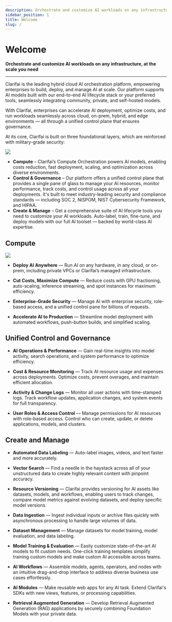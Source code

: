 ```yaml
---
description: Orchestrate and customize AI workloads on any infrastructure, at the scale you need
sidebar_position: 1
title: Welcome
slug: /
---
```


<Head>  
  <meta name="google-site-verification" content="KOB12UhhFU3dC5xrifk5b20EeiCVWjmElZfZynpITtg" />
</Head>

# Welcome

**Orchestrate and customize AI workloads on any infrastructure, at the scale you need**
<hr />

Clarifai is the leading hybrid cloud AI orchestration platform, empowering enterprises to build, deploy, and manage AI at scale. Our platform supports AI models built with our end-to-end AI lifecycle stack or your preferred tools, seamlessly integrating community, private, and self-hosted models.

With Clarifai, enterprises can accelerate AI deployment, optimize costs, and run workloads seamlessly across cloud, on-prem, hybrid, and edge environments — all through a unified control plane that ensures governance.

At its core, Clarifai is built on three foundational layers, which are reinforced with military-grade security:

![](/img/new-docs/homepage1.png)

-	**Compute** – Clarifai’s Compute Orchestration powers AI models, enabling costs reduction, fast deployment, scaling, and optimization across diverse environments.
- **Control & Governance** – Our platform offers a unified control plane that provides a single pane of glass to manage your AI resources, monitor performance, track costs, and control usage across all your deployments. It's built to meet industry-leading security and compliance standards — including SOC 2, NISPOM, NIST Cybersecurity Framework, and HIPAA.
- **Create & Manage** – Get a comprehensive suite of AI lifecycle tools you need to customize your AI workloads. Auto-label, train, fine-tune, and deploy models with our full AI toolset — backed by world-class AI expertise.

## Compute

![](/img/new-docs/homepage2.png)

- **Deploy AI Anywhere** — Run AI on any hardware, in any cloud, or on-prem, including private VPCs or Clarifai’s managed infrastructure.

- **Cut Costs, Maximize Compute** — Reduce costs with GPU fractioning, auto-scaling, inference streaming, and spot instances for maximum efficiency.

- **Enterprise-Grade Security** — Manage AI with enterprise security, role-based access, and a unified control pane for billions of requests.

- **Accelerate AI to Production** — Streamline model deployment with automated workflows, push-button builds, and simplified scaling.

## Unified Control and Governance

- **AI Operations & Performance** — Gain real-time insights into model activity, search operations, and system performance to optimize efficiency.

- **Cost & Resource Monitoring** — Track AI resource usage and expenses across deployments. Optimize costs, prevent overages, and maintain efficient allocation.

- **Activity & Change Logs** — Monitor all user actions with time-stamped logs. Track workflow updates, application changes, and system events for full transparency.

- **User Roles & Access Control** — Manage permissions for AI resources with role-based access. Control who can create, update, or delete applications, models, and clusters.

## Create and Manage

- **Automated Data Labeling** — Auto-label images, videos, and text faster and more accurately. 

- **Vector Search** — Find a needle in the haystack across all of your unstructured data to create highly relevant content with pinpoint accuracy.

- **Resource Versioning** — Clarifai provides versioning for AI assets like datasets, models, and workflows, enabling users to track changes, compare model metrics against evolving datasets, and deploy specific model versions.

- **Data Ingestion** — Ingest individual inputs or archive files quickly with asynchronous processing to handle large volumes of data.

- **Dataset Management** — Manage datasets for model training, model  evaluation, and data labeling. 

- **Model Training & Evaluation** — Easily customize state-of-the-art AI models to fit custom needs. One-click training templates simplify training custom models and make custom AI accessible across teams.

- **AI Workflows** — Assemble models, agents, operators, and nodes with an intuitive drag-and-drop interface to address diverse business use cases effortlessly.

- **AI Modules** — Make reusable web apps for any AI task. Extend Clarifai's SDKs with new views, features,  or processing capabilities.

- **Retrieval Augmented Generation** — Develop Retrieval Augmented Generation (RAG) applications by securely combining Foundation Models with your private data. 


